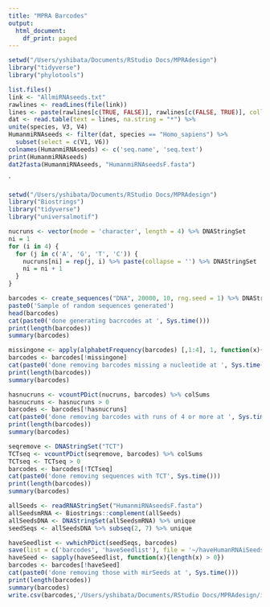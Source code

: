 ```yaml
---
title: "MPRA Barcodes"
output:
  html_document:
    df_print: paged
---
```


```r
setwd("/Users/yshibata/Documents/RStudio Docs/MPRAdesign")
library("tidyverse")
library("phylotools")

list.files()
link <- "AllmiRNAseeds.txt"
rawlines <- readLines(file(link))
lines <- paste(rawlines[c(TRUE, FALSE)], rawlines[c(FALSE, TRUE)], collapse = "\n")
dat <- read.table(text = lines, na.string = "*") %>%
unite(species, V3, V4)
HumanmiRNAseeds <- filter(dat, species == "Homo_sapiens") %>%
  subset(select = c(V1, V6))
colnames(HumanmiRNAseeds) <- c('seq.name', 'seq.text')
print(HumanmiRNAseeds)
dat2fasta(HumanmiRNAseeds, "HumanmiRNAseedsF.fasta")
```

`

```r
setwd("/Users/yshibata/Documents/RStudio Docs/MPRAdesign")
library("Biostrings")
library("tidyverse")
library("universalmotif")

nucruns <- vector(mode = 'character', length = 4) %>% DNAStringSet
ni = 1
for (i in 4) {
  for (j in c('A', 'G', 'T', 'C')) {
    nucruns[ni] = rep(j, i) %>% paste(collapse = '') %>% DNAStringSet
    ni = ni + 1
  }
}

barcodes <- create_sequences("DNA", 20000, 10, rng.seed = 1) %>% DNAStringSet
paste0('Sample of random sequences generated')
head(barcodes)
cat(paste0('done generating bacrcodes at ', Sys.time()))
print(length(barcodes))
summary(barcodes)

missingone <- apply(alphabetFrequency(barcodes) [,1:4], 1, function(x){any(x == 0)})
barcodes <- barcodes[!missingone]
cat(paste0('done removing barcodes missing a nucleotide at ', Sys.time()))
print(length(barcodes))
summary(barcodes)

hasnucruns <- vcountPDict(nucruns, barcodes) %>% colSums
hasnucruns <- hasnucruns > 0
barcodes <- barcodes[!hasnucruns]
cat(paste0('done removing barcodes with runs of 4 or more at ', Sys.time()))
print(length(barcodes))
summary(barcodes)

seqremove <- DNAStringSet("TCT")
TCTseq <- vcountPDict(seqremove, barcodes) %>% colSums
TCTseq <- TCTseq > 0
barcodes <- barcodes[!TCTseq]
cat(paste0('done removing sequences with TCT', Sys.time()))
print(length(barcodes))
summary(barcodes)

allSeeds <- readRNAStringSet("HumanmiRNAseedsF.fasta")
allSeedsmRNA <- Biostrings::complement(allSeeds)
allSeedsDNA <- DNAStringSet(allSeedsmRNA) %>% unique
seedSeqs <- allSeedsDNA %>% subseq(2, 7) %>% unique

haveSeedlist <- vwhichPDict(seedSeqs, barcodes)
save(list = c('barcodes', 'haveSeedlist'), file = '~/haveHumanRNAiSeeds.RData')
haveSeed <- sapply(haveSeedlist, function(x){length(x) > 0})
barcodes <- barcodes[!haveSeed]
cat(paste0('done removing those with mirSeeds at ', Sys.time()))
print(length(barcodes))
summary(barcodes)
write.csv(barcodes,'/Users/yshibata/Documents/RStudio Docs/MPRAdesign/inertTwelveMers.csv')
```
